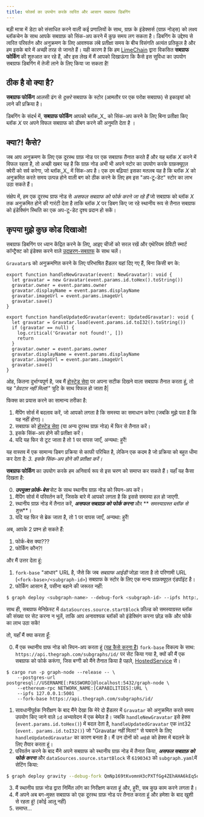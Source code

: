 ```yaml
---
title: फोर्क्स का उपयोग करके त्वरित और आसान सबग्राफ डिबगिंग
---
```


बड़ी मात्रा में डेटा को संसाधित करने वाली कई प्रणालियों के साथ, ग्राफ़ के इंडेक्सर्स (ग्राफ़ नोड्स) को लक्ष्य ब्लॉकचेन के साथ आपके सबग्राफ़ को सिंक-अप करने में कुछ समय लग सकता है। डिबगिंग के उद्देश्य से त्वरित परिवर्तन और अनुक्रमण के लिए आवश्यक लंबे प्रतीक्षा समय के बीच विसंगति अत्यंत प्रतिकूल है और हम इसके बारे में अच्छी तरह से जानते हैं। यही कारण है कि हम [LimeChain](https://limechain.tech/) द्वारा विकसित **सबग्राफ फोर्किंग** की शुरुआत कर रहे हैं, और इस लेख में मैं आपको दिखाऊंगा कि कैसे इस सुविधा का उपयोग सबग्राफ डिबगिंग में तेजी लाने के लिए किया जा सकता है!

## ठीक है वो क्या है?

**सबग्राफ फोर्किंग** आलसी ढंग से _दूसरे_ सबग्राफ के स्टोर (आमतौर पर एक परोक्ष सबग्राफ) से इकाइयां को लाने की प्रक्रिया है।

डिबगिंग के संदर्भ में, **सबग्राफ फोर्किंग** आपको ब्लॉक_X_ को सिंक-अप करने के लिए बिना प्रतीक्षा किए ब्लॉक _X_ पर अपने विफल सबग्राफ को डीबग करने की अनुमति देता है ।

## क्या?! कैसे?

जब आप अनुक्रमण के लिए एक दूरस्थ ग्राफ़ नोड पर एक सबग्राफ तैनात करते हैं और यह ब्लॉक _X_ करने में विफल रहता है, तो अच्छी खबर यह है कि ग्राफ़ नोड अभी भी अपने स्टोर का उपयोग करके ग्राफ़क्यूएल क्वेरी को सर्व करेगा, जो ब्लॉक_X_ में सिंक-अप है। एक दम बढ़िया! इसका मतलब यह है कि ब्लॉक _X_ को अनुक्रमित करते समय उत्पन्न होने वाली बग को ठीक करने के लिए हम इस "अप-टू-डेट" स्टोर का लाभ उठा सकते हैं।

संक्षेप में, हम एक दूरस्थ ग्राफ नोड से _असफल सबग्राफ को फोर्क करने जा रहे हैं_ जो सबग्राफ को ब्लॉक _X_ तक अनुक्रमित होने की गारंटी देता है ताकि ब्लॉक _X_ पर डिबग किए जा रहे स्थानीय रूप से तैनात सबग्राफ को इंडेक्सिंग स्थिति का एक अप-टू-डेट दृश्य प्रदान हो सकें।

## कृपया मुझे कुछ कोड दिखाओ!

सबग्राफ डिबगिंग पर ध्यान केंद्रित करने के लिए, आइए चीजों को सरल रखें और एथेरियम ग्रेविटी स्मार्ट कॉन्ट्रैक्ट को इंडेक्स करने वाले [उदाहरण-सबग्राफ](https://github.com/graphprotocol/graph-tooling/tree/main/examples/ethereum-gravatar) के साथ चलें।

`Gravatar`s को अनुक्रमणित करने के लिए परिभाषित हैंडलर यहां दिए गए हैं, बिना किसी बग के:

```tsx
export function handleNewGravatar(event: NewGravatar): void {
  let gravatar = new Gravatar(event.params.id.toHex().toString())
  gravatar.owner = event.params.owner
  gravatar.displayName = event.params.displayName
  gravatar.imageUrl = event.params.imageUrl
  gravatar.save()
}

export function handleUpdatedGravatar(event: UpdatedGravatar): void {
  let gravatar = Gravatar.load(event.params.id.toI32().toString())
  if (gravatar == null) {
    log.critical('Gravatar not found!', [])
    return
  }
  gravatar.owner = event.params.owner
  gravatar.displayName = event.params.displayName
  gravatar.imageUrl = event.params.imageUrl
  gravatar.save()
}
```

ओह, कितना दुर्भाग्यपूर्ण है, जब मैं [होस्टेड सेवा](https://thegraph.com/hosted-service/) पर अपना सटीक दिखने वाला सबग्राफ तैनात करता हूं, तो यह _"ग्रेवटार नहीं मिला!"_ त्रुटि के साथ विफल हो जाता है|

फिक्स का प्रयास करने का सामान्य तरीका है:

1. मैपिंग सोर्स में बदलाव करें, जो आपको लगता है कि समस्या का समाधान करेगा (जबकि मुझे पता है कि यह नहीं होगा)।
2. सबग्राफ को [होस्टेड सेवा](https://thegraph.com/hosted-service/) (या अन्य दूरस्थ ग्राफ़ नोड) में फिर से तैनात करें।
3. इसके सिंक-अप होने की प्रतीक्षा करें।
4. यदि यह फिर से टूट जाता है तो 1 पर वापस जाएँ, अन्यथा: हुर्रे!

यह वास्तव में एक सामान्य डिबग प्रक्रिया से काफी परिचित है, लेकिन एक कदम है जो प्रक्रिया को बहुत धीमा कर देता है: _3. इसके सिंक-अप होने की प्रतीक्षा करें।_

**सबग्राफ फोर्किंग** का उपयोग करके हम अनिवार्य रूप से इस चरण को समाप्त कर सकते हैं। यहाँ यह कैसा दिखता है:

0. **_उपयुक्त फ़ोर्क-बेस_** सेट के साथ स्थानीय ग्राफ़ नोड को स्पिन-अप करें।
1. मैपिंग सोर्स में परिवर्तन करें, जिसके बारे में आपको लगता है कि इससे समस्या हल हो जाएगी.
2. स्थानीय ग्राफ़ नोड में तैनात करें, **_असफल सबग्राफ़ को फोर्क करना_** और ** _समस्याग्रस्त ब्लॉक से शुरू_**।
3. यदि यह फिर से ब्रेक जाता है, तो 1 पर वापस जाएँ, अन्यथा: हुर्रे!

अब, आपके 2 प्रश्न हो सकते हैं:

1. फोर्क-बेस क्या???
2. फोर्किंग कौन?!

और मैं उत्तर देता हूं:

1. `fork-base` "आधार" URL है, जैसे कि जब _सबग्राफ आईडी_ जोड़ा जाता है तो परिणामी URL (`<fork-base>/<subgraph-id>`) सबग्राफ के स्टोर के लिए एक मान्य ग्राफ़क्यूएल एंडपॉइंट है।
2. फोर्किंग आसान है, पसीना बहाने की जरूरत नहीं:

```bash
$ graph deploy <subgraph-name> --debug-fork <subgraph-id> --ipfs http://localhost:5001 --node http://localhost:8020
```

साथ ही, सबग्राफ मेनिफ़ेस्ट में `dataSources.source.startBlock` फ़ील्ड को समस्याग्रस्त ब्लॉक की संख्या पर सेट करना न भूलें, ताकि आप अनावश्यक ब्लॉकों को इंडेक्सिंग करना छोड़ सकें और फोर्क का लाभ उठा सकें!

तो, यहाँ मैं क्या करता हूँ:

0. मैं एक स्थानीय ग्राफ नोड को स्पिन-अप करता हूं ([यह कैसे करना है](https://github.com/graphprotocol/graph-node#running-a-local-graph-node)) `fork-base` विकल्प के साथ: `https://api.thegraph.com/subgraphs/id/` पर सेट किया गया है, क्यों की मैं एक सबग्राफ को फोर्क करूंगा, जिस बग्गी को मैंने तैनात किया है पहले, [HostedService](https://thegraph.com/hosted-service/) से।

```
$ cargo run -p graph-node --release -- \
    --postgres-url postgresql://USERNAME[:PASSWORD]@localhost:5432/graph-node \
    --ethereum-rpc NETWORK_NAME:[CAPABILITIES]:URL \
    --ipfs 127.0.0.1:5001
    --fork-base https://api.thegraph.com/subgraphs/id/
```

1. सावधानीपूर्वक निरीक्षण के बाद मैंने देखा कि मेरे दो हैंडलर में `Gravatar` को अनुक्रमित करते समय उपयोग किए जाने वाले `id` अभ्यावेदन में एक बेमेल है। जबकि `handleNewGravatar` इसे हेक्स (`event.params.id.toHex()`) में बदल देता है, `handleUpdatedGravatar` एक int32 (`event. params.id.toI32()`) जो "Gravatar नहीं मिला!" से घबराने के लिए `handleUpdatedGravatar` का कारण बनता है। मैं उन दोनों को `आईडी` को हेक्स में बदलने के लिए तैयार करता हूं।
2. परिवर्तन करने के बाद मैंने अपने सबग्राफ को स्थानीय ग्राफ़ नोड में तैनात किया, **_असफल सबग्राफ़ को फोर्क करना_** और `dataSources.source.startBlock` से `6190343` को `subgraph.yaml`में सेटिंग किया:

```bash
$ graph deploy gravity --debug-fork QmNp169tKvomnH3cPXTfGg4ZEhAHA6kEq5oy1XDqAxqHmW --ipfs http://localhost:5001 --node http://localhost:8020
```

3. मैं स्थानीय ग्राफ़ नोड द्वारा निर्मित लॉग का निरीक्षण करता हूं और, हुर्रे!, सब कुछ काम करने लगता है।
4. मैं अपने अब बग-मुक्त सबग्राफ को एक दूरस्थ ग्राफ़ नोड पर तैनात करता हूं और हमेशा के बाद खुशी से रहता हूं! (कोई आलू नहीं)
5. समाप्त...

